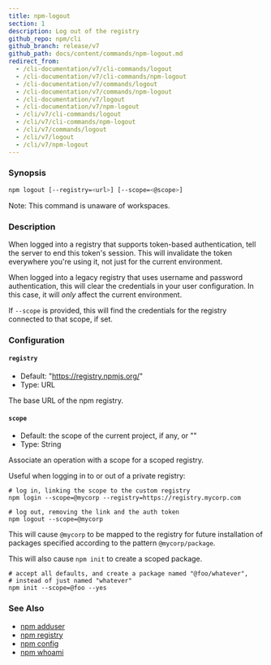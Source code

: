 ```yaml
---
title: npm-logout
section: 1
description: Log out of the registry
github_repo: npm/cli
github_branch: release/v7
github_path: docs/content/commands/npm-logout.md
redirect_from:
  - /cli-documentation/v7/cli-commands/logout
  - /cli-documentation/v7/cli-commands/npm-logout
  - /cli-documentation/v7/commands/logout
  - /cli-documentation/v7/commands/npm-logout
  - /cli-documentation/v7/logout
  - /cli-documentation/v7/npm-logout
  - /cli/v7/cli-commands/logout
  - /cli/v7/cli-commands/npm-logout
  - /cli/v7/commands/logout
  - /cli/v7/logout
  - /cli/v7/npm-logout
---
```


### Synopsis

```bash
npm logout [--registry=<url>] [--scope=<@scope>]
```

Note: This command is unaware of workspaces.

### Description

When logged into a registry that supports token-based authentication, tell the server to end this token's session. This will invalidate the token everywhere you're using it, not just for the current environment.

When logged into a legacy registry that uses username and password authentication, this will clear the credentials in your user configuration. In this case, it will _only_ affect the current environment.

If `--scope` is provided, this will find the credentials for the registry connected to that scope, if set.

### Configuration


#### `registry`

- Default: "https://registry.npmjs.org/"
- Type: URL

The base URL of the npm registry.


#### `scope`

- Default: the scope of the current project, if any, or ""
- Type: String

Associate an operation with a scope for a scoped registry.

Useful when logging in to or out of a private registry:

```
# log in, linking the scope to the custom registry
npm login --scope=@mycorp --registry=https://registry.mycorp.com

# log out, removing the link and the auth token
npm logout --scope=@mycorp
```

This will cause `@mycorp` to be mapped to the registry for future installation of packages specified according to the pattern `@mycorp/package`.

This will also cause `npm init` to create a scoped package.

```
# accept all defaults, and create a package named "@foo/whatever",
# instead of just named "whatever"
npm init --scope=@foo --yes
```



### See Also

- [npm adduser](/cli/v7/commands/npm-adduser)
- [npm registry](/cli/v7/using-npm/registry)
- [npm config](/cli/v7/commands/npm-config)
- [npm whoami](/cli/v7/commands/npm-whoami)
